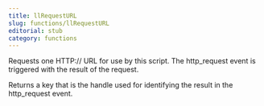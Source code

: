 ```yaml
---
title: llRequestURL
slug: functions/llRequestURL
editorial: stub
category: functions
---
```


<LSLFunction name="llRequestURL"/>

Requests one HTTP:// URL for use by this script. The http_request event is triggered with the result of the request.

Returns a key that is the handle used for identifying the result in the http_request event.
